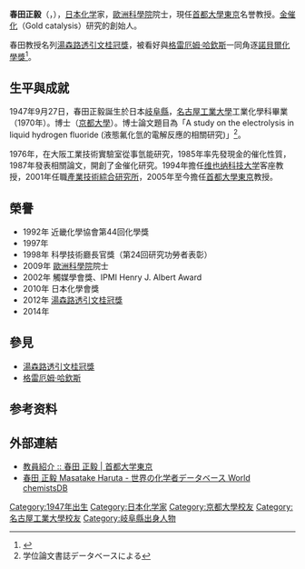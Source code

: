 {{Infobox scientist
| name              = 春田正毅<br><small>春田 正毅（ハルタ マサタケ）</small>
| image             = Replace this image male.svg <!-- only free-content images are allowed for depicting living people - see [[WP:NONFREE|WP:NONFREE]] -->
| image_size        = 
| alt               = 
| caption           = 
| birth_date        = {{Birth date and age|1947|09|27|y}}
| birth_place       = [[日本|日本]][[岐阜縣|岐阜縣]][[多治見市|多治見市]]<ref>{{Cite web |url=http://www.jst.go.jp/sicp/ws2009_sp1st/cv/07.pdf |title=CV, pdf |access-date=2013-10-09 |archive-date=2016-03-04 |archive-url=https://web.archive.org/web/20160304185559/http://www.jst.go.jp/sicp/ws2009_sp1st/cv/07.pdf |dead-url=no }}</ref>
| death_date        = <!-- {{Death date and age|YYYY|MM|DD|YYYY|MM|DD}} (death date then birth date) -->
| death_place       = 
| residence         = [[日本|日本]][[岐阜縣|岐阜縣]]
| citizenship       = 
| nationality       = {{JPN}}
| fields            = [[化學|化學]]
| workplaces        = [[產業技術綜合研究所|產業技術綜合研究所]]<br/>[[首都大學東京|首都大學東京]]
| alma_mater        = [[名古屋工業大學|名古屋工業大學]]<br/>[[京都大學|京都大學]]
| doctoral_advisor  = 
| academic_advisors = 
| doctoral_students = 
| notable_students  = 
| known_for         = [[觸媒化學|觸媒化學]]
| author_abbrev_bot = 
| author_abbrev_zoo = 
| influences        = 
| influenced        = 
| awards            ={{link-ja|大阪科學獎|大阪科学賞}} (1997)<br>日本化學會獎 (2010)<br>湯森路透引文桂冠獎 (2013)<br>{{link-ja|中日文化獎|中日文化賞}} (2014)
| signature         = 
| signature_alt     = 
| footnotes         = 
}}
'''春田正毅'''（{{jpn|j=春田 正毅|hg=ハルタ マサタケ|rm=Haruta Masatake|f=h}}，{{bd|1947年|9月27日}}），[[日本|日本]][[化学|化学]]家，[[歐洲科學院|歐洲科學院]]院士，現任[[首都大學東京|首都大學東京]]名誉教授。[[金|金]][[催化|催化]]（Gold catalysis）研究的創始人。

春田教授名列[[湯森路透引文桂冠獎|湯森路透引文桂冠獎]]，被看好與[[格雷厄姆·哈欽斯|格雷厄姆·哈欽斯]]一同角逐[[諾貝爾化學獎|諾貝爾化學獎]]<ref>{{Cite web |url=http://ip-science.thomsonreuters.jp/press/release/2012/2012-Citation-Laureates/ |title=11回目の「トムソン・ロイター引用栄誉賞」で、21名（うち3名が日本人）の新たなノーベル賞有力候補者を発表 － トムソン・ロイター |accessdate=2014-10-07 |archive-date=2012-10-11 |archive-url=https://web.archive.org/web/20121011024345/http://ip-science.thomsonreuters.jp/press/release/2012/2012-Citation-Laureates/ |dead-url=yes }}</ref>。

== 生平與成就 ==
1947年9月27日，春田正毅誕生於日本[[岐阜縣|岐阜縣]]，[[名古屋工業大學|名古屋工業大學]]工業化學科畢業（1970年）。博士（[[京都大學|京都大學]]）。博士論文題目為「A study on the electrolysis in liquid hydrogen fluoride (液態氟化氫的電解反應的相關研究)」<ref>学位論文書誌データベースによる</ref>。

1976年，在大阪工業技術實驗室從事氫能研究，1985年率先發現金的催化性質，1987年發表相關論文，開創了金催化研究。1994年擔任[[维也纳科技大学|维也纳科技大学]]客座教授，2001年任職[[產業技術綜合研究所|產業技術綜合研究所]]，2005年至今擔任[[首都大學東京|首都大學東京]]教授。

== 榮譽 ==
*1992年 近畿化學協會第44回化學獎
*1997年 {{link-ja|大阪科學獎|大阪科学賞}}
*1998年 科學技術廳長官獎（第24回研究功勞者表彰）
*2009年 [[歐洲科學院|歐洲科學院]]院士
*2002年 觸媒學會獎、IPMI Henry J. Albert Award
*2010年 日本化學會獎
*2012年 [[湯森路透引文桂冠獎|湯森路透引文桂冠獎]]
*2014年 {{link-ja|中日文化獎|中日文化賞}}

== 參見 ==
*[[湯森路透引文桂冠獎|湯森路透引文桂冠獎]]
*[[格雷厄姆·哈欽斯|格雷厄姆·哈欽斯]]

== 参考资料 ==
{{reflist}}

== 外部連結 ==
*[https://web.archive.org/web/20131024043057/http://www.tmu.ac.jp/stafflist/data/ha/717.html 教員紹介 :: 春田 正毅 | 首都大学東京]
*[http://www.chem-station.com/chemist-db/archives/2012/09/-masatake-haruta.php 春田 正毅 Masatake Haruta - 世界の化学者データベース World chemistsDB] {{Wayback|url=http://www.chem-station.com/chemist-db/archives/2012/09/-masatake-haruta.php |date=20210123002452 }}
{{DEFAULTSORT:Haruta, Masatake}}
[[Category:1947年出生|Category:1947年出生]]
[[Category:日本化学家|Category:日本化学家]]
[[Category:京都大學校友|Category:京都大學校友]]
[[Category:名古屋工業大學校友|Category:名古屋工業大學校友]]
[[Category:岐阜縣出身人物|Category:岐阜縣出身人物]]